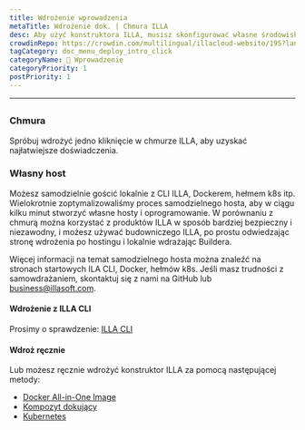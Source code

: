 ```yaml
---
title: Wdrożenie wprowadzenia
metaTitle: Wdrożenie dok. | Chmura ILLA
desc: Aby użyć konstruktora ILLA, musisz skonfigurować własne środowisko lokalnie lub użyć Chmury ILLA, aby pominąć proces budowy i szybko użyć produktów ILLA.
crowdinRepo: https://crowdin.com/multilingual/illacloud-website/195?languages=pl&filter=basic&value=0
tagCategory: doc_menu_deploy_intro_click
categoryName: 👋 Wprowadzenie
categoryPriority: 1
postPriority: 1
---
```


* * *

## <h2 hidden>Wdrożenie</h2>

### Chmura

Spróbuj wdrożyć jedno kliknięcie w chmurze ILLA, aby uzyskać najłatwiejsze doświadczenia.

### Własny host

Możesz samodzielnie gościć lokalnie z CLI ILLA, Dockerem, hełmem k8s itp. Wielokrotnie zoptymalizowaliśmy proces samodzielnego hosta, aby w ciągu kilku minut stworzyć własne hosty i oprogramowanie. W porównaniu z chmurą można korzystać z produktów ILLA w sposób bardziej bezpieczny i niezawodny, i możesz używać budowniczego ILLA, po prostu odwiedzając stronę wdrożenia po hostingu i lokalnie wdrażając Buildera.

Więcej informacji na temat samodzielnego hosta można znaleźć na stronach startowych ILA CLI, Docker, hełmów k8s.
Jeśli masz trudności z samowdrażaniem, skontaktuj się z nami na GitHub lub business@illasoft.com.

#### Wdrożenie z ILLA CLI

Prosimy o sprawdzenie: [ILLA CLI](https://www.illacloud.com/docs/illa-cli)

#### Wdroż ręcznie

Lub możesz ręcznie wdrożyć konstruktor ILLA za pomocą następującej metody:

-   [Docker All-in-One Image](https://github.com/illacloud/deploy-illa-manually/blob/main/docker/README.md)
-   [Kompozyt dokujący](https://github.com/illacloud/deploy-illa-manually/blob/main/docker-compose/README.md)
-   [Kubernetes](https://github.com/illacloud/deploy-illa-manually/blob/main/kubernetes/README.md)
